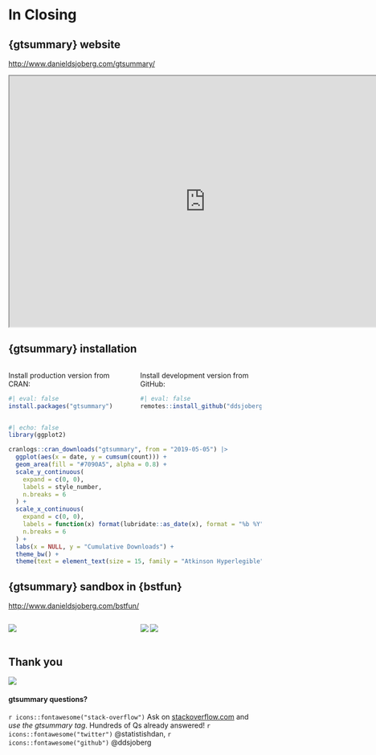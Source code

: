 # In Closing

## {gtsummary} website

[http://www.danieldsjoberg.com/gtsummary/](http://www.danieldsjoberg.com/gtsummary/)

```{=html}
<iframe width="780" height="500" src="http://www.danieldsjoberg.com/gtsummary/" title="gtsummary Documentation"></iframe>
```

## {gtsummary} installation

::: columns
::: {.column width="50%" }
Install production version from CRAN:

```r
#| eval: false
install.packages("gtsummary")
```
:::

::: {.column width="50%"}
Install development version from GitHub:

```r
#| eval: false
remotes::install_github("ddsjoberg/gtsummary")
```
:::
:::

```r
#| echo: false
library(ggplot2)

cranlogs::cran_downloads("gtsummary", from = "2019-05-05") |> 
  ggplot(aes(x = date, y = cumsum(count))) +
  geom_area(fill = "#7090A5", alpha = 0.8) +
  scale_y_continuous(
    expand = c(0, 0), 
    labels = style_number,
    n.breaks = 6
  ) +
  scale_x_continuous(
    expand = c(0, 0),
    labels = function(x) format(lubridate::as_date(x), format = "%b %Y"),
    n.breaks = 6
  ) +
  labs(x = NULL, y = "Cumulative Downloads") +
  theme_bw() +
  theme(text = element_text(size = 15, family = "Atkinson Hyperlegible"))
```

## {gtsummary} sandbox in {bstfun} 

[http://www.danieldsjoberg.com/bstfun/](http://www.danieldsjoberg.com/bstfun/)



::: columns
::: {.column width="50%" }
![](images/bstfun_website.jpg)
:::

::: {.column width="50%"}
![](images/add_sparkline_ex1.png)
![](images/add_inline_forest_plot_ex1.png)
:::
:::

## Thank you

![](https://github.com/ddsjoberg/gtsummary/blob/main/data-raw/misc_files/tbl_summary_demo_fast.gif)

#### gtsummary questions?

`r icons::fontawesome("stack-overflow")` Ask on [stackoverflow.com](stackoverflow.com) and *use the gtsummary tag*. Hundreds of Qs already answered!
`r icons::fontawesome("twitter")` @statistishdan,    `r icons::fontawesome("github")` @ddsjoberg
